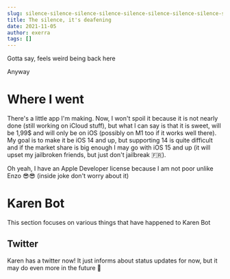 ```yaml
---
slug: silence-silence-silence-silence-silence-silence-silence-silence-silence-silence-silence-silence-silence-silence
title: The silence, it's deafening
date: 2021-11-05
author: exerra
tags: []
---
```

Gotta say, feels weird being back here

Anyway

# Where I went

There's a little app I'm making. Now, I won't spoil it because it is not nearly done (still working on iCloud stuff), but what I can say is that it is sweet, will be 1,99$ and will only be on iOS (possibly on M1 too if it works well there). My goal is to make it be iOS 14 and up, but supporting 14 is quite difficult and if the market share is big enough I may go with iOS 15 and up (it will upset my jailbroken friends, but just don't jailbreak :fr:).

Oh yeah, I have an Apple Developer license because I am not poor unlike Enzo 😎😎 (inside joke don't worry about it)

# Karen Bot

This section focuses on various things that have happened to Karen Bot

## Twitter

Karen has a twitter now! It just informs about status updates for now, but it may do even more in the future :eyes:
<p>
<TwitterMentionButton
    screenName={'KarenBotDiscord'}
/>
</p>